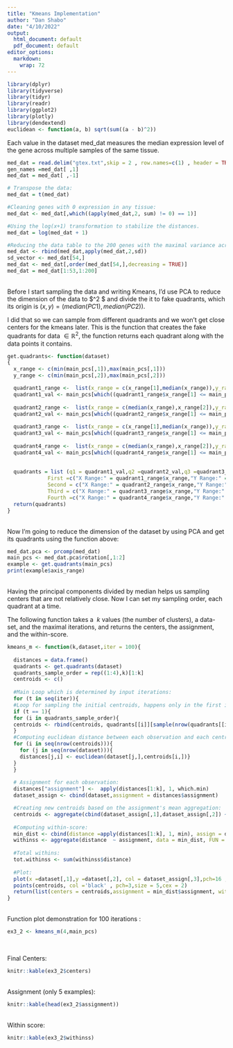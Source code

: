 ---
title: "Kmeans Implementation"
author: "Dan Shabo"
date: "4/10/2022"
output:
  html_document: default
  pdf_document: default
editor_options: 
  markdown: 
    wrap: 72
---

```{r Libraries,message=FALSE, warning=FALSE, results='hide'}
library(dplyr)
library(tidyverse)
library(tidyr)
library(readr)
library(ggplot2)
library(plotly)
library(dendextend)
euclidean <- function(a, b) sqrt(sum((a - b)^2))
```

Each value in the dataset med_dat measures the median expression level
of the gene across multiple samples of the same tissue.

```{r Cleaning data}
med_dat = read.delim("gtex.txt",skip = 2 , row.names=c(1) , header = TRUE)
gen_names =med_dat[ ,1] 
med_dat = med_dat[ ,-1]

# Transpose the data:
med_dat = t(med_dat)

#Cleaning genes with 0 expression in any tissue:
med_dat <- med_dat[,which((apply(med_dat,2, sum) != 0) == 1)]

#Using the log(x+1) transformation to stabilize the distances.
med_dat = log(med_dat + 1)

#Reducing the data table to the 200 genes with the maximal variance across examples. 
med_dat <- rbind(med_dat,apply(med_dat,2,sd))
sd_vector <- med_dat[54,]
med_dat <- med_dat[,order(med_dat[54,],decreasing = TRUE)]
med_dat = med_dat[1:53,1:200]
```

<br> Before I start sampling the data and writing Kmeans, I'd use PCA to
reduce the dimension of the data to \$\mathbb{R}\^2 \$ and divide the it
to fake quadrants, which its origin is
$(x,y) = (median(PC1),median(PC2))$.

I did that so we can sample from different quadrants and we won't get
close centers for the kmeans later. This is the function that creates
the fake quadrants for data $\in \mathbb{R}^2$, the function returns
each quadrant along with the data points it contains.

```{r 3.2 K-means function}
get.quadrants<- function(dataset)
{
  x_range <- c(min(main_pcs[,1]),max(main_pcs[,1]))
  y_range <- c(min(main_pcs[,2]),max(main_pcs[,2]))

  quadrant1_range <-  list(x_range = c(x_range[1],median(x_range)),y_range = c(median(y_range),y_range[2]))
  quadrant1_val <- main_pcs[which((quadrant1_range$x_range[1] <= main_pcs[,1] &  main_pcs[,1] <= quadrant1_range$x_range[2]) & (quadrant1_range$y_range[1] <= main_pcs[,2] &  main_pcs[,2] <= quadrant1_range$y_range[2])),]
   
  quadrant2_range <-  list(x_range = c(median(x_range),x_range[2]),y_range = c(median(y_range),y_range[2]))
  quadrant2_val <- main_pcs[which((quadrant2_range$x_range[1] <= main_pcs[,1] &  main_pcs[,1] <= quadrant2_range$x_range[2]) & (quadrant2_range$y_range[1] <= main_pcs[,2] &  main_pcs[,2] <= quadrant2_range$y_range[2])),]
  
  quadrant3_range <-  list(x_range = c(x_range[1],median(x_range)),y_range = c(y_range[1],median(y_range)))
  quadrant3_val <- main_pcs[which((quadrant3_range$x_range[1] <= main_pcs[,1] &  main_pcs[,1] <= quadrant3_range$x_range[2]) & (quadrant3_range$y_range[1] <= main_pcs[,2] &  main_pcs[,2] <= quadrant3_range$y_range[2])),]
  
  quadrant4_range <-  list(x_range = c(median(x_range),x_range[2]),y_range = c(y_range[1],median(y_range)))
  quadrant4_val <- main_pcs[which((quadrant4_range$x_range[1] <= main_pcs[,1] &  main_pcs[,1] <= quadrant4_range$x_range[2]) & (quadrant4_range$y_range[1] <= main_pcs[,2] &  main_pcs[,2] <= quadrant4_range$y_range[2])),]
  
  
  quadrants = list (q1 = quadrant1_val,q2 =quadrant2_val,q3 =quadrant3_val,q4 =quadrant4_val,axis_range =list(
             First =c("X Range:" = quadrant1_range$x_range,"Y Range:" = quadrant1_range$y_range),
             Second = c("X Range:" = quadrant2_range$x_range,"Y Range:" =quadrant2_range$y_range),
             Third = c("X Range:" = quadrant3_range$x_range,"Y Range:" =quadrant3_range$y_range),
             Fourth =c("X Range:" = quadrant4_range$x_range,"Y Range:" =quadrant4_range$y_range)))
  return(quadrants)
}
```

<br> Now I'm going to reduce the dimension of the dataset by using PCA
and get its quadrants using the function above:

```{r Dimension reduce (PCA)}
med_dat.pca <- prcomp(med_dat)
main_pcs <- med_dat.pca$rotation[,1:2]
example <- get.quadrants(main_pcs)
print(example$axis_range)
```

<br> Having the principal components divided by median helps us sampling
centers that are not relatively close. Now I can set my sampling order,
each quadrant at a time.

The following function takes a $\ k$ values (the number of clusters), a
data-set, and the maximal iterations, and returns the centers, the
assignment, and the within-score.

```{r 3.2 Manual Kmeans functio, warning=FALSE}
kmeans_m <- function(k,dataset,iter = 100){
  
  distances = data.frame()
  quadrants <- get.quadrants(dataset)
  quadrants_sample_order = rep((1:4),k)[1:k]
  centroids <- c()
  
  #Main Loop which is determined by input iterations:
  for (t in seq(iter)){
  #Loop for sampling the initial centroids, happens only in the first iteration:
  if (t == 1){
  for (i in quadrants_sample_order){
  centroids <- rbind(centroids, quadrants[[i]][sample(nrow(quadrants[[i]]),1),])}
  }
  #Computing euclidean distance between each observation and each centroid:
  for (i in seq(nrow(centroids))){
    for (j in seq(nrow(dataset))){
    distances[j,i] <- euclidean(dataset[j,],centroids[i,])}
  }
  }
  
  # Assignment for each observation:
  distances["assignment"] <-  apply(distances[1:k], 1, which.min)
  dataset_assign <- cbind(dataset,assignment = distances$assignment)

  #Creating new centroids based on the assignment's mean aggregation:
  centroids <- aggregate(cbind(dataset_assign[,1],dataset_assign[,2]) ~ assignment, data = dataset_assign, FUN = mean, na.rm = TRUE)[,2:3]
  
  #Computing within-score:
  min_dist <- cbind(distance =apply(distances[1:k], 1, min), assign = distances["assignment"])
  withinss <- aggregate(distance  ~ assignment, data = min_dist, FUN = sum, na.rm = TRUE)
  
  #Total withins:
  tot.withinss <- sum(withinss$distance)
  
  #Plot:
  plot(x =dataset[,1],y =dataset[,2], col = dataset_assign[,3],pch=16 ,xlab="PC1", ylab="PC2")
  points(centroids, col ='black' , pch=3,size = 5,cex = 2)
  return(list(centers = centroids,assignment = min_dist$assignment, withinss =withinss))
}
```

<br> Function plot demonstration for 100 iterations :

```{r Demonstaration - 3.2 function plot,  message=FALSE, warning=FALSE}
ex3_2 <- kmeans_m(4,main_pcs)
```

<br>

Final Centers:

```{r Demonstaration - 3.2 Centers}
knitr::kable(ex3_2$centers)
```

<br> Assignment (only 5 examples):

```{r Demonstaration - 3.2 function Assignment}
knitr::kable(head(ex3_2$assignment))
```

<br> Within score:

```{r Demonstaration - 3.2 Within score}
knitr::kable(ex3_2$withinss)
```
